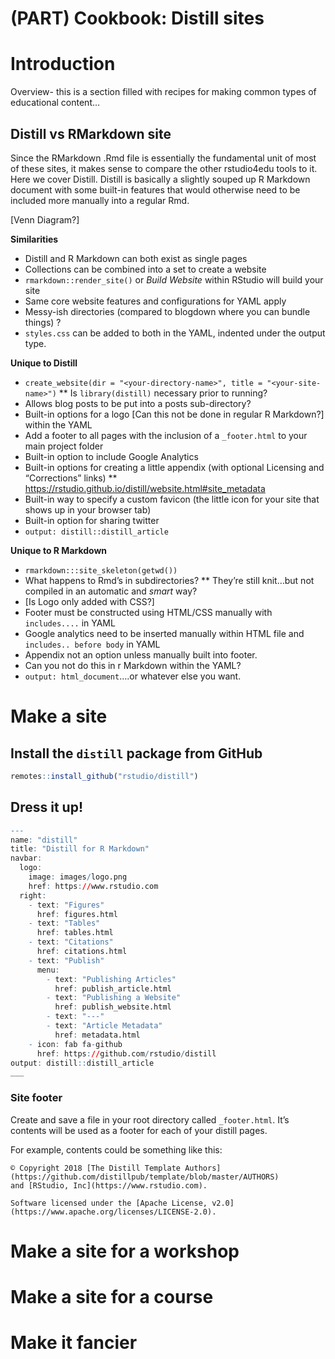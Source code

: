 # (PART) Cookbook: Distill sites {-}

# Introduction {-#intro-distill}

Overview- this is a section filled with recipes for making common types of educational content...

## Distill vs RMarkdown site

Since the RMarkdown .Rmd file is essentially the fundamental unit of most of these sites, it makes sense to compare the other rstudio4edu tools to it. Here we cover Distill. Distill is basically a slightly souped up R Markdown document with some built-in features that would otherwise need to be included more manually into a regular Rmd.

[Venn Diagram?]

**Similarities**

* Distill and R Markdown can both exist as single pages
* Collections can be combined into a set to create a website
* `rmarkdown::render_site()` or *Build Website* within RStudio will build your site
* Same core website features and configurations for YAML apply
* Messy-ish directories (compared to blogdown where you can bundle things) ?
* `styles.css` can be added to both in the YAML, indented under the output type.


**Unique to Distill**

* `create_website(dir = "<your-directory-name>", title = "<your-site-name>")`
    ** Is `library(distill)` necessary prior to running?
* Allows blog posts to be put into a posts sub-directory?
* Built-in options for a logo [Can this not be done in regular R Markdown?] within the YAML
* Add a footer to all pages with the inclusion of a `_footer.html` to your main project folder
* Built-in option to include Google Analytics 
* Built-in options for creating a little appendix (with optional Licensing and "Corrections" links)
    ** [https://rstudio.github.io/distill/website.html#site_metadata](https://rstudio.github.io/distill/website.html#site_metadata)
* Built-in way to specify a custom favicon (the little icon for your site that shows up in your browser tab)
* Built-in option for sharing twitter
* `output: distill::distill_article`

**Unique to R Markdown**

* `rmarkdown:::site_skeleton(getwd())`
* What happens to Rmd's in subdirectories?
    ** They're still knit...but not compiled in an automatic and *smart* way?
* [Is Logo only added with CSS?]
* Footer must be constructed using HTML/CSS manually with `includes....` in YAML
* Google analytics need to be inserted manually within HTML file and `includes.. before body` in YAML
* Appendix not an option unless manually built into footer.
* Can you not do this in r Markdown within the YAML?
* `output: html_document`....or whatever else you want.

# Make a site


## Install the `distill` package from GitHub
```r

remotes::install_github("rstudio/distill")

```



## Dress it up!

```r
---
name: "distill"
title: "Distill for R Markdown"
navbar:
  logo:
    image: images/logo.png
    href: https://www.rstudio.com
  right:
    - text: "Figures"
      href: figures.html
    - text: "Tables"
      href: tables.html
    - text: "Citations"
      href: citations.html
    - text: "Publish"
      menu:
        - text: "Publishing Articles"
          href: publish_article.html
        - text: "Publishing a Website"
          href: publish_website.html
        - text: "---"
        - text: "Article Metadata"
          href: metadata.html
    - icon: fab fa-github
      href: https://github.com/rstudio/distill
output: distill::distill_article
___
```


### Site footer

Create and save a file in your root directory called `_footer.html`. It's contents will be used as a footer for each of your distill pages.

For example, contents could be something like this:

```
© Copyright 2018 [The Distill Template Authors]
(https://github.com/distillpub/template/blob/master/AUTHORS) 
and [RStudio, Inc](https://www.rstudio.com).

Software licensed under the [Apache License, v2.0]
(https://www.apache.org/licenses/LICENSE-2.0).
```

# Make a site for a workshop

# Make a site for a course

# Make it fancier